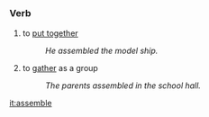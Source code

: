 =={{en}}==
===Verb===
# to [[put together]]
#: ''He assembled the model ship.''
# to [[gather]] as a group
#: ''The parents assembled in the school hall.''

[[it:assemble]]